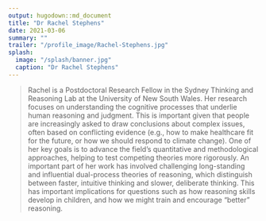```yaml
---
output: hugodown::md_document
title: "Dr Rachel Stephens"
date: 2021-03-06
summary: ""
trailer: "/profile_image/Rachel-Stephens.jpg"
splash:
  image: "/splash/banner.jpg"
  caption: "Dr Rachel Stephens"
---
```


> Rachel is a Postdoctoral Research Fellow in the Sydney Thinking and Reasoning Lab at the University of New South Wales. Her research focuses on understanding the cognitive processes that underlie human reasoning and judgment. This is important given that people are increasingly asked to draw conclusions about complex issues, often based on conflicting evidence (e.g., how to make healthcare fit for the future, or how we should respond to climate change). One of her key goals is to advance the field's quantitative and methodological approaches, helping to test competing theories more rigorously. An important part of her work has involved challenging long-standing and influential dual-process theories of reasoning, which distinguish between faster, intuitive thinking and slower, deliberate thinking. This has important implications for questions such as how reasoning skills develop in children, and how we might train and encourage "better" reasoning.

